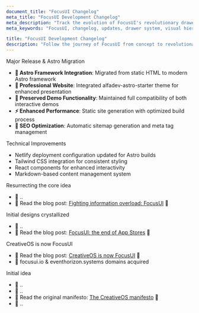 ```yaml
---
document_title: "FocusUI Changelog"
meta_title: "FocusUI Development Changelog"
meta_description: "Track the evolution of FocusUI's revolutionary drawer-based UI system with importance-driven visual hierarchy."
meta_keywords: "FocusUI, changelog, updates, drawer system, visual hierarchy, UI framework"

title: "FocusUI Development Changelog"
description: "Follow the journey of FocusUI from concept to revolutionary interface design system."
---
```


<Changelog date="September 28th 2025">
<Badge type="success">Major Release & Astro Migration</Badge>

- **🚀 Astro Framework Integration**: Migrated from static HTML to modern Astro framework
- **🎨 Professional Website**: Integrated alfadev-astro-starter theme for enhanced presentation
- **🔗 Preserved Demo Functionality**: Maintained full compatibility of both interactive demos
- **⚡ Enhanced Performance**: Static site generation with optimized build process
- **📱 SEO Optimization**: Automatic sitemap generation and meta tag management

<Badge type="info">Technical Improvements</Badge>

- Netlify deployment configuration updated for Astro builds
- Tailwind CSS integration for consistent styling
- React components for enhanced interactivity
- Markdown-based content management system

</Changelog>

<Changelog date="September 21st 2025">
<Badge type="info">Resurrecting the core idea</Badge>

- 🎨 ..
- 📖 Read the blog post: [Fighting information overload: FocusUI](https://andraskora.com/fighting-information-overload-focusui/) 🔗

</Changelog>

<Changelog date="December 15th 2020">
<Badge type="info">Initial designs crystallized</Badge>

- 🎨 ..
- 📖 Read the blog post: [FocusUI: the end of App Stores](https://andraskora.com/focusui-the-end-of-app-stores/) 🔗

</Changelog>

<Changelog date="October 13th 2020">
<Badge type="info">CreativeOS is now FocusUI</Badge>

- 📖 Read the blog post: [CreativeOS is now FocusUI](https://andraskora.com/creativeos-is-now-focusui/) 🔗
- 🚀 focusui.io & eventhorizon.systems domains acquired

</Changelog>

<Changelog date="March 24th 2008">
<Badge type="info">Initial idea</Badge>

- 🧩 ..
- 🎨 ..
- 📖 Read the original manifesto: [The CreativeOS manifesto](https://andraskora.com/the-creativeos-manifesto/) 🔗
- 🔌 ..

</Changelog>
